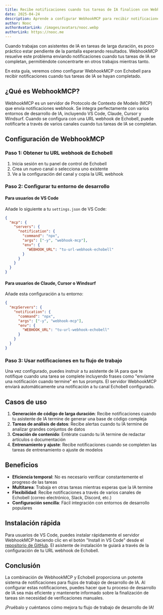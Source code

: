 ```yaml
---
title: Recibe notificaciones cuando tus tareas de IA finalicen con WebhookMCP
date: 2025-04-24
description: Aprende a configurar WebhookMCP para recibir notificaciones cuando tus tareas de IA hayan terminado.
author: Nooc
authorAvatarLink: /images/avatars/nooc.webp
authorLink: https://nooc.me
---
```


Cuando trabajas con asistentes de IA en tareas de larga duración, es poco práctico estar pendiente de la pantalla esperando resultados. WebhookMCP resuelve este problema enviando notificaciones cuando tus tareas de IA se completan, permitiéndote concentrarte en otros trabajos mientras tanto.

En esta guía, veremos cómo configurar WebhookMCP con Echobell para recibir notificaciones cuando tus tareas de IA se hayan completado.

## ¿Qué es WebhookMCP?

WebhookMCP es un servidor de Protocolo de Contexto de Modelo (MCP) que envía notificaciones webhook. Se integra perfectamente con varios entornos de desarrollo de IA, incluyendo VS Code, Claude, Cursor y Windsurf. Cuando se configura con una URL webhook de Echobell, puede notificarte a través de varios canales cuando tus tareas de IA se completan.

## Configuración de WebhookMCP

### Paso 1: Obtener tu URL webhook de Echobell

1. Inicia sesión en tu panel de control de Echobell
2. Crea un nuevo canal o selecciona uno existente
3. Ve a la configuración del canal y copia la URL webhook

### Paso 2: Configurar tu entorno de desarrollo

#### Para usuarios de VS Code

Añade lo siguiente a tu `settings.json` de VS Code:

```json
{
  "mcp": {
    "servers": {
      "notification": {
        "command": "npx",
        "args": ["-y", "webhook-mcp"],
        "env": {
          "WEBHOOK_URL": "tu-url-webhook-echobell"
        }
      }
    }
  }
}
```

#### Para usuarios de Claude, Cursor o Windsurf

Añade esta configuración a tu entorno:

```json
{
  "mcpServers": {
    "notification": {
      "command": "npx",
      "args": ["-y", "webhook-mcp"],
      "env": {
        "WEBHOOK_URL": "tu-url-webhook-echobell"
      }
    }
  }
}
```

### Paso 3: Usar notificaciones en tu flujo de trabajo

Una vez configurado, puedes instruir a tu asistente de IA para que te notifique cuando una tarea se complete incluyendo frases como "envíame una notificación cuando termine" en tus prompts. El servidor WebhookMCP enviará automáticamente una notificación a tu canal Echobell configurado.

## Casos de uso

1. **Generación de código de larga duración**: Recibe notificaciones cuando tu asistente de IA termine de generar una base de código compleja
2. **Tareas de análisis de datos**: Recibe alertas cuando tu IA termine de analizar grandes conjuntos de datos
3. **Creación de contenido**: Entérate cuando tu IA termine de redactar artículos o documentación
4. **Entrenamiento y ajuste**: Recibe notificaciones cuando se completen las tareas de entrenamiento o ajuste de modelos

## Beneficios

- **Eficiencia temporal**: No es necesario verificar constantemente el progreso de las tareas
- **Multitarea**: Trabaja en otras tareas mientras esperas que la IA termine
- **Flexibilidad**: Recibe notificaciones a través de varios canales de Echobell (correo electrónico, Slack, Discord, etc.)
- **Configuración sencilla**: Fácil integración con entornos de desarrollo populares

## Instalación rápida

Para usuarios de VS Code, puedes instalar rápidamente el servidor WebhookMCP haciendo clic en el botón "Install in VS Code" desde el [repositorio de GitHub](https://github.com/noobnooc/webhook-mcp). El asistente de instalación te guiará a través de la configuración de tu URL webhook de Echobell.

## Conclusión

La combinación de WebhookMCP y Echobell proporciona un potente sistema de notificaciones para flujos de trabajo de desarrollo de IA. Al configurar estas notificaciones, puedes hacer que tu proceso de desarrollo de IA sea más eficiente y mantenerte informado sobre la finalización de tareas sin necesidad de verificaciones manuales.

¡Pruébalo y cuéntanos cómo mejora tu flujo de trabajo de desarrollo de IA!